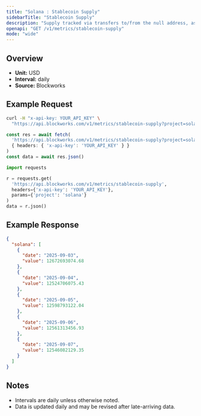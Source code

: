 ```yaml
---
title: "Solana : Stablecoin Supply"
sidebarTitle: "Stablecoin Supply"
description: "Supply tracked via transfers to/from the null address, as well as distinct issuance and redemption events for supported stablecoins. Circulating supply remove supply held in bridges, token treasuries, and known mint/burn addresses."
openapi: "GET /v1/metrics/stablecoin-supply"
mode: "wide"
---
```


## Overview

- **Unit:** USD
- **Interval:** daily
- **Source:** Blockworks

## Example Request

<CodeGroup>

```bash cURL
curl -H "x-api-key: YOUR_API_KEY" \
  "https://api.blockworks.com/v1/metrics/stablecoin-supply?project=solana"
```

```typescript TypeScript
const res = await fetch(
  'https://api.blockworks.com/v1/metrics/stablecoin-supply?project=solana',
  { headers: { 'x-api-key': 'YOUR_API_KEY' } }
)
const data = await res.json()
```

```python Python
import requests

r = requests.get(
  'https://api.blockworks.com/v1/metrics/stablecoin-supply',
  headers={'x-api-key': 'YOUR_API_KEY'},
  params={'project': 'solana'}
)
data = r.json()
```

</CodeGroup>

## Example Response

```json
{
  "solana": [
    {
      "date": "2025-09-03",
      "value": 12672693074.68
    },
    {
      "date": "2025-09-04",
      "value": 12524706075.43
    },
    {
      "date": "2025-09-05",
      "value": 12598793122.04
    },
    {
      "date": "2025-09-06",
      "value": 12561313456.93
    },
    {
      "date": "2025-09-07",
      "value": 12546082129.35
    }
  ]
}
```

## Notes
- Intervals are daily unless otherwise noted.
- Data is updated daily and may be revised after late-arriving data.
